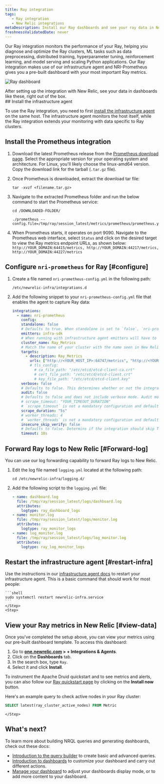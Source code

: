 ```yaml
---
title: Ray integration
tags:
   - Ray integration
   - New Relic integrations
metaDescription: Install our Ray dashboards and see your ray data in New Relic.
freshnessValidatedDate: never
---
```



Our Ray integration monitors the performance of your Ray, helping you diagnose and optimize the Ray clusters, ML tasks such as data preprocessing, distributed training, hyperparameter tuning, reinforcement learning, and model serving and scaling Python applications. Our Ray integration makes use of our infrastructure agent and NRI-Prometheus gives you a pre-built dashboard with your most important Ray metrics.

<img
    src={infrastructureRayDashboard}
    title="Ray dashboard"
    alt="Ray dashboard"
/>

<figcaption>
After setting up the integration with New Relic, see your data in dashboards like these, right out of the box.
</figcaption>


<Steps>
    <Step>
## Install the infrastructure agent

To use the Ray integration, you need to first [install the infrastructure agent](/docs/infrastructure/install-infrastructure-agent/get-started/install-infrastructure-agent-new-relic/) on the same host. The infrastructure agent monitors the host itself, while the Ray integration extends your monitoring with data specific to Ray clusters.        
    </Step>
    <Step>
## Install the Prometheus integration
1. Download the latest Prometheus release from the [Prometheus download page](https://prometheus.io/download/). Select the appropriate version for your operating system and architecture. For Linux, you'll likely choose the linux-amd64 version. Copy the download link for the tarball (`.tar.gz` file).
3. Once Prometheus is downloaded, extract the download tar file:
    ```shell
    tar -xvzf <filename.tar.gz>
    ```
4. Navigate to the extracted Prometheus folder and run the below command to start the Prometheus service:
    ```shell
    cd /DOWNLOADED-FOLDER/
    ```

    ```shell
    ./prometheus --config.file=/tmp/ray/session_latest/metrics/prometheus/prometheus.yml
    ```

5. When Prometheus starts, it operates on port 9090. Navigate to the Prometheus web interface, select `Status` and click on the desired target to view the Ray metrics endpoint URLs, as shown below:
    `
    http://YOUR_DOMAIN:64415/metrics, http://YOUR_DOMAIN:44217/metrics, http://YOUR_DOMAIN:44227/metrics
    `
    </Step>
    <Step>
## Configure `nri-prometheus` for Ray [#configure]
1. Create a file named `nri-prometheus-config.yml` in the following path:
    ```shell
    /etc/newrelic-infra/integrations.d
    ```

2. Add the following snippet to your `nri-prometheus-config.yml` file that enables the agent to capture Ray data: 
    ```yml
    integrations:
      - name: nri-prometheus
        config:
        standalone: false
        # Defaults to true. When standalone is set to `false`, `nri-prometheus` requires an infrastructure agent to send data.
        emitters: infra-sdk
        # When running with infrastructure agent emitters will have to include infra-sdk
        cluster_name: Ray_Metrics
        # Match the name of your cluster with the name seen in New Relic. 
        targets:
          - description: Ray_Metrics
            urls: ["http://<YOUR_HOST_IP>:64747/metrics", "http://<YOUR_HOST_IP>:44217/metrics", "http://<YOUR_HOST_IP>:44227/metrics"]
            # tls_config:
              # ca_file_path: "/etc/etcd/etcd-client-ca.crt"
              # cert_file_path: "/etc/etcd/etcd-client.crt"
              # key_file_path: "/etc/etcd/etcd-client.key"
        verbose: false
        # Defaults to false. This determines whether or not the integration should run in verbose mode.
        audit: false
        # Defaults to false and does not include verbose mode. Audit mode logs the uncompressed data sent to New Relic and can lead to a high log volume.
        # scrape_timeout: "YOUR_TIMEOUT_DURATION"
        # `scrape_timeout` is not a mandatory configuration and defaults to 30s. The HTTP client timeout when fetching data from endpoints.
        scrape_duration: "5s"
        # worker_threads: 4
        # `worker_threads` is not a mandatory configuration and defaults to `4` for clusters with more than 400 endpoints. Slowly increase the worker thread until scrape time falls between the desired `scrape_duration`. Note: Increasing this value too much results in huge memory consumption if too many metrics are scraped at once.
        insecure_skip_verify: false
        # Defaults to false. Determins if the integration should skip TLS verification or not.
        timeout: 10s
    ```        
    </Step>
    <Step>
## Forward Ray logs to New Relic [#Forward-log]

You can use our log forwarding capability to forward Ray logs to New Relic.

1. Edit the log file named `logging.yml` located at the following path:

    ```shell
    cd /etc/newrelic-infra/logging.d/
    ```

2. Add the following script to the `logging.yml` file:
    ```yml
    - name: dashboard.log
      file: /tmp/ray/session_latest/logs/dashboard.log
      attributes:
        logtype: ray_dashboard_logs
    - name: monitor.log
      file: /tmp/ray/session_latest/logs/monitor.log
      attributes:
        logtype: ray_monitor_logs
    - name: log_monitor.log
      file: /tmp/ray/session_latest/logs/log_monitor.log
      attributes:
        logtype: ray_log_monitor_logs
    ```
    </Step>
    <Step>
## Restart the infrastructure agent [#restart-infra]

Use the instructions in our [infrastructure agent docs](/docs/infrastructure/install-infrastructure-agent/manage-your-agent/start-stop-restart-infrastructure-agent/) to restart your infrastructure agent. This is a basic command that should work for most people:

    ```shell
    sudo systemctl restart newrelic-infra.service
    ```
    </Step>
    <Step>
## View your Ray metrics in New Relic [#view-data]

Once you've completed the setup above, you can view your metrics using our pre-built dashboard template. To access this dashboard:

1. Go to **[one.newrelic.com](https://one.newrelic.com/) > + Integrations & Agents**.
2. Click on the **Dashboards** tab.
3. In the search box, type `Ray`.
4. Select it and click **Install**.

To instrument the <DNT>Apache Druid</DNT> quickstart and to see metrics and alerts, you can also follow our [Ray quickstart page](https://newrelic.com/instant-observability/ray) by clicking on the **Install now** button.

Here's an example query to check active nodes in your Ray cluster:

```sql
SELECT latest(ray_cluster_active_nodes) FROM Metric
```     
    </Step>
</Steps>

## What's next?

To learn more about building NRQL queries and generating dashboards, check out these docs:

* [Introduction to the query builder](/docs/query-your-data/explore-query-data/query-builder/introduction-query-builder) to create basic and advanced queries.
* [Introduction to dashboards](/docs/query-your-data/explore-query-data/dashboards/introduction-dashboards) to customize your dashboard and carry out different actions.
* [Manage your dashboard](/docs/query-your-data/explore-query-data/dashboards/manage-your-dashboard) to adjust your dashboards display mode, or to add more content to your dashboard.
